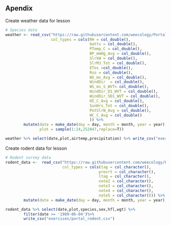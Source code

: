 ## Apendix {-}

Create weather data for lesson

```r
# Species data
weather <- read_csv("https://raw.githubusercontent.com/weecology/PortalData/master/Weather/Portal_weather.csv",
                    col_types = cols(RH = col_double(),
                                     battv = col_double(),
                                     PTemp_C = col_double(),
                                     BP_mmHg_Avg = col_double(),
                                     SlrkW = col_double(),
                                     SlrMJ_Tot = col_double(),
                                     ETos =col_double(),
                                     Rso = col_double(),
                                     WS_ms_Avg = col_double(),
                                     WindDir  = col_double(),
                                     WS_ms_S_WVT= col_double(),
                                     WindDir_D1_WVT = col_double(),
                                     WindDir_SD1_WVT = col_double(),
                                     HI_C_Avg = col_double(),     
                                     SunHrs_Tot = col_double(),
                                     PotSlrW_Avg = col_double(), 
                                     WC_C_Avg = col_double()
                                     )) %>% 
        mutate(date = make_date(day = day, month = month, year = year), 
               plot = sample(1:24,252047,replace=T))

weather %>% select(date,plot,airtemp,precipitation) %>% write_csv("exercises/portal-weather-subset.csv")
```

Create rodent data for lesson

```r
# Rodent survey data
rodent_data <-  read_csv("https://raw.githubusercontent.com/weecology/PortalData/master/Rodents/Portal_rodent.csv",
                         col_types = cols(tag = col_character(),
                                         prevrt = col_character(),
                                         ltag = col_character(),
                                         note2 = col_character(),
                                         note3 = col_character(), 
                                         note4 = col_character(), 
                                         note5 = col_character())) %>% 
        mutate(date = make_date(day = day, month = month, year = year))

rodent_data %>% select(date,plot,species,sex,hfl,wgt) %>%
        filter(date >= '1989-06-04')%>% 
        write_csv("exercises/portal_rodent.csv")
```

